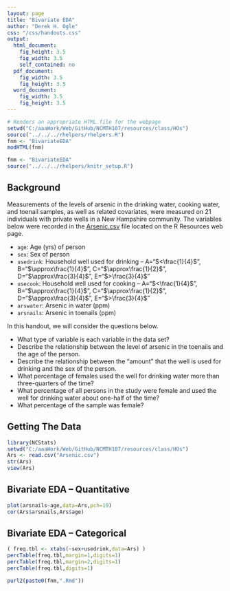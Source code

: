 ```yaml
---
layout: page
title: "Bivariate EDA"
author: "Derek H. Ogle"
css: "/css/handouts.css"
output:
  html_document:
    fig_height: 3.5
    fig_width: 3.5
    self_contained: no
  pdf_document:
    fig_width: 3.5
    fig_height: 3.5
  word_document:
    fig_width: 3.5
    fig_height: 3.5
---
```


```r
# Renders an appropriate HTML file for the webpage
setwd("C:/aaaWork/Web/GitHub/NCMTH107/resources/class/HOs")
source("../../../rhelpers/rhelpers.R")
fnm <- "BivariateEDA"
modHTML(fnm)
```

```r
fnm <- "BivariateEDA"
source("../../../rhelpers/knitr_setup.R")
```

## Background
Measurements of the levels of arsenic in the drinking water, cooking water, and toenail samples, as well as related covariates, were measured on 21 individuals with private wells in a New Hampshire community.  The variables below were recorded in the [Arsenic.csv](https://github.com/droglenc/NCData/blob/master/Arsenic.csv) file located on the R Resources web page.

* `age`: Age (yrs) of person
* `sex`: Sex of person
* `usedrink`: Household well used for drinking -- A="$<\frac{1}{4}$", B="$\approx\frac{1}{4}$",  C="$\approx\frac{1}{2}$",  D="$\approx\frac{3}{4}$",  E="$>\frac{3}{4}$"
* `usecook`: Household well used for cooking -- A="$<\frac{1}{4}$", B="$\approx\frac{1}{4}$",  C="$\approx\frac{1}{2}$",  D="$\approx\frac{3}{4}$",  E="$>\frac{3}{4}$"
* `arswater`: Arsenic in water (ppm)
* `arsnails`: Arsenic in toenails (ppm)

In this handout, we will consider the questions below.

* What type of variable is each variable in the data set?
* Describe the relationship between the level of arsenic in the toenails and the age of the person.
* Describe the relationship between the "amount" that the well is used for drinking and the sex of the person.
* What percentage of females used the well for drinking water more than three-quarters of the time?
* What percentage of all persons in the study were female and used the well for drinking water about one-half of the time?
* What percentage of the sample was female?

## Getting The Data
```r
library(NCStats)
setwd("C:/aaaWork/Web/GitHub/NCMTH107/resources/class/HOs")
Ars <- read.csv("Arsenic.csv")
str(Ars)
view(Ars)
```

## Bivariate EDA -- Quantitative
```r
plot(arsnails~age,data=Ars,pch=19)
cor(Ars$arsnails,Ars$age)
```

## Bivariate EDA -- Categorical
```r
( freq.tbl <- xtabs(~sex+usedrink,data=Ars) )
percTable(freq.tbl,margin=1,digits=1)
percTable(freq.tbl,margin=2,digits=1)
percTable(freq.tbl,digits=1)
```

```r
purl2(paste0(fnm,".Rmd"))
```
